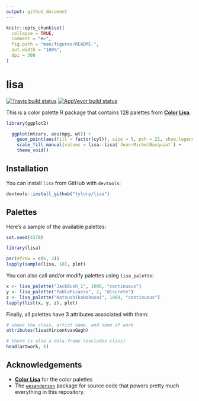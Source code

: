 ```yaml
---
output: github_document
---
```


<!-- README.md is generated from README.Rmd. Please edit that file -->

```r
knitr::opts_chunk$set(
  collapse = TRUE,
  comment = "#>",
  fig.path = "man/figures/README-",
  out.width = "100%",
  dpi = 300
)
```
# lisa

<!-- badges: start -->
[![Travis build status](https://travis-ci.org/tyluRp/lisa.svg?branch=master)](https://travis-ci.org/tyluRp/lisa)
[![AppVeyor build status](https://ci.appveyor.com/api/projects/status/github/tyluRp/lisa?branch=master&svg=true)](https://ci.appveyor.com/project/tyluRp/lisa)
<!-- badges: end -->

This is a color palette R package that contains 128 palettes from [**Color Lisa**](http://colorlisa.com/). 

```r
library(ggplot2)

  ggplot(mtcars, aes(mpg, wt)) +
    geom_point(aes(fill = factor(cyl)), size = 5, pch = 21, show.legend = FALSE) + 
    scale_fill_manual(values = lisa::lisa$`Jean-MichelBasquiat`) +
    theme_void()
```

## Installation

You can install `lisa` from GitHub with `devtools`:

``` r
devtools::install_github("tylurp/lisa")
```

## Palettes

Here's a sample of the available palettes:

```r
set.seed(4378)
```

```r
library(lisa)

par(mfrow = c(6, 3))
lapply(sample(lisa, 18), plot)
```

You can also call and/or modify palettes using `lisa_palette`:

```r
x <- lisa_palette("JackBush_1", 1000, "continuous")
y <- lisa_palette("PabloPicasso", 2, "discrete")
z <- lisa_palette("KatsushikaHokusai", 1000, "continuous")
lapply(list(x, y, z), plot)
```

Finally, all palettes have 3 attributes associated with them:

```r
# shows the class, artist name, and name of work
attributes(lisa$VincentvanGogh)

# there is also a data.frame (excludes class)
head(artwork, 5)
```

## Acknowledgements

* [**Color Lisa**](http://colorlisa.com/) for the color palettes
* The [`wesanderson`](https://github.com/karthik/wesanderson) package for source code that powers pretty much everything in this repository.
